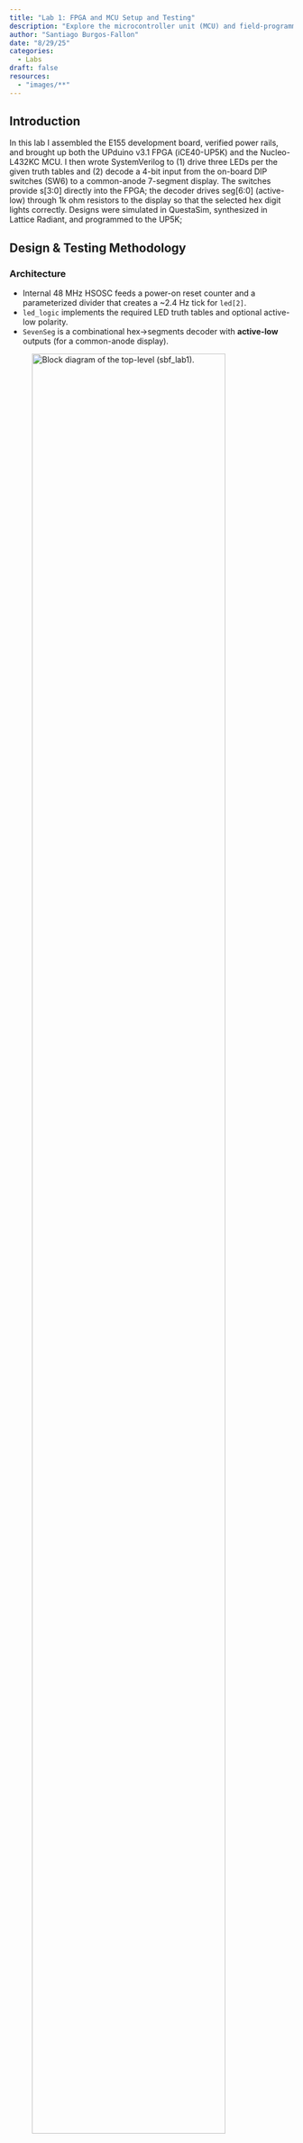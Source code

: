 ```yaml
---
title: "Lab 1: FPGA and MCU Setup and Testing"
description: "Explore the microcontroller unit (MCU) and field-programmable gate array (FPGA) development boards used in this course."
author: "Santiago Burgos-Fallon"
date: "8/29/25"
categories:
  - Labs
draft: false
resources:
  - "images/**"
---
```


## Introduction

In this lab I assembled the E155 development board, verified power rails, and brought up both the UPduino v3.1 FPGA (iCE40-UP5K) and the Nucleo-L432KC MCU. I then wrote SystemVerilog to (1) drive three LEDs per the given truth tables and (2) decode a 4-bit input from the on-board DIP switches (SW6) to a common-anode 7-segment display. The switches provide s[3:0] directly into the FPGA; the decoder drives seg[6:0] (active-low) through 1k ohm resistors to the display so that the selected hex digit lights correctly. Designs were simulated in QuestaSim, synthesized in Lattice Radiant, and programmed to the UP5K;


## Design & Testing Methodology

### Architecture

- Internal 48 MHz HSOSC feeds a power-on reset counter and a parameterized divider that creates a ~2.4 Hz tick for `led[2]`.
- `led_logic` implements the required LED truth tables and optional active-low polarity.
- `SevenSeg` is a combinational hex→segments decoder with **active-low** outputs (for a common-anode display).

![Block diagram of the top-level (`sbf_lab1`).](images/sv.jpg){#fig-block align="center" fig-alt="HSOSC to POR and BlinkDiv to led_logic; SevenSeg in parallel from s[3:0]." width="90%"}

### Unit tests (simulation)

Self-checking testbenches read `.tv` vectors:
- `tb_SevenSeg_tv` verifies the 0x0–0xF map.
- `tb_led_logic_tv` checks both active-high and active-low instances.
- `tb_lab1_sbf_tv` checks `seg` and `led[1:0]` at top level (blink bit ignored).

> **On the single “error”:** one vector intentionally contains unknowns (`xxxxxxx`) to represent a “don’t-care” state during initialization. The testbench expects `xxxxxxx`, while real hardware (with pull-ups and reset) resolves to `1111111` (all segments off). Functionally correct; the failure is in the expected vector, not the DUT.

### Hardware bring-up

- Verified +5 V and +3.3 V LDO outputs on VIN power before inserting modules.
- Wired one side of the dual 7-segment (common-anode) with series resistors on each segment; anode to 3.3 V.
- Used ~1 kΩ series resistors → ≈3.3 mA/segment (ignoring LED \(V_f\)), comfortably within limits:
  \[
  I \approx \frac{3.3\ \text{V}}{1\,\text{k}\Omega} = 3.3\ \text{mA}
  \]

![Hand-drawn schematic and current note (common-anode with ~1 kΩ resistors).](images/elec.jpg){#fig-schematic fig-alt="7-segment wiring and LED current calc." width="90%"}

## Technical Documentation

- **Code directory:** `https://github.com/s4anti4go/E155/tree/main/FPGA/RadiantProject/Lab%201`
  - FPGA design: ``sbf_lab1` (top).
  - Testbenches: `tb_all.sv`.
- **Tools:** Radiant (synthesis, constraints, Netlist Analyzer), QuestaSim Lattice Edition (simulation), SEGGER Embedded Studio (MCU).

### LED behavior specification

| S1 | S0 | led\[0] |
|:--:|:--:|:-------:|
| 0  | 0  | OFF |
| 0  | 1  | ON  |
| 1  | 0  | ON  |
| 1  | 1  | OFF |

| S3 | S2 | led\[1] |
|:--:|:--:|:-------:|
| 0  | 0  | OFF |
| 0  | 1  | OFF |
| 1  | 0  | OFF |
| 1  | 1  | ON  |

`led[2]` blinks at ~2.4 Hz from the divider:
$$
\mathrm{TOGGLE\_COUNT}
= \frac{48\,\mathrm{MHz}}{2 \cdot 2.4\,\mathrm{Hz}} - 1
= 10{,}000{,}000 - 1
$$

### Seven-segment notes

- Common-anode display → **active-low** segment lines (`0` turns a segment **on**).
- Naming: `seg[0]=A … seg[6]=G`.
- To turn on correct segments:
![layout of seven segment display nodes).](images/seven_seg_map.png){#fig-block align="center" fig-alt="seven segment display." width="35%"}


## Results & Discussion

### Seven-segment unit tests

:::: {.columns}
::: {.column width="60%"}
![SevenSeg waves across 0x0–0xF.](images/seven%20seg%20waves.png){#fig-7seg-waves fig-alt="SevenSeg waveform sweep for all hex digits."}
:::
::: {.column width="40%"}
![SevenSeg transcript (1 expected X-case mismatch at vec 0).](images/seven%20seg%20tests.png){#fig-7seg-log fig-alt="16 tests, 1 error due to X-expectation vector."}
:::
::::

### LED logic unit tests

:::: {.columns}
::: {.column width="60%"}
![LED logic waves (active-high and active-low instances).](images/led%20tests%20waves.png){#fig-led-waves fig-alt="led_logic waveform verification for both polarities."}
:::
::: {.column width="40%"}
![LED logic transcript (all pass).](images/led%20text%20tests.png){#fig-led-log fig-alt="32 led_logic tests, 0 errors."}
:::
::::

### Top-level simulation

:::: {.columns}
::: {.column width="60%"}
![Top-level (`sbf_lab1`) QuestaSim waves sweeping s=0..F.](images/lab%20test%20waves.png){#fig-top-waves fig-alt="Top-level seg and led activity; blink bit ignored in checks."}
:::
::: {.column width="40%"}
![Top-level transcript (1 error corresponds to X-expectation init vector).](images/lab%20vectors.png){#fig-top-log fig-alt="16 tests, 1 error; explained as expected-X vs resolved-1 mismatch."}
:::
::::

**Interpretation.**  
- `led_logic` passes all vectors for both polarities.  
- `SevenSeg` and top-level each show one flagged vector where the testbench expects unknowns; hardware resolves to **all off** (`1111111`). Functionality is correct; the discrepancy is only in the expected file’s init case.  
- Divider math and POR behavior match intent; `led[2]` toggles at the expected rate (simulation time scaled).

## Conclusion

I assembled and powered the E155 dev board, verified MCU↔FPGA connectivity, and implemented the required FPGA logic: LED truth tables, a ~2.4 Hz blink, and a combinational 7-segment decoder for a common-anode display. Simulation, synthesis, and on-board testing confirm correct behavior. The lone “failure” in automated tests is a deliberate X-expectation vector that resolves to “all off” in hardware.

**Time spent:** 20 hours.

**All Code** https://github.com/s4anti4go/E155/tree/main/FPGA/RadiantProject/Lab%201
---

## AI Implementation
### Prompt
> Write SystemVerilog HDL to leverage the internal high speed oscillator in the Lattice UP5K FPGA and blink an LED at 2 Hz. Take full advantage of SystemVerilog syntax, for example, using logic instead of wire and reg.

### What the LLM produced (Gemini)
Good ideas it used:
- Parameterized divider (`CLK_FREQ`, `BLINK_FREQ`) with `$clog2` sizing
- Modern SV constructs (`logic`, `always_ff`)
- Clear split: top module that wraps an oscillator primitive + a blinker child

Top-level snippet returned (abridged):
    module led_blink_top (output logic o_led);
      logic clk_48mhz;
      SB_HFOSC u_hfosc ( .CLKHFPU(1'b1), .CLKHFEN(1'b1), .CLKHF(clk_48mhz) );
      defparam u_hfosc.CLKHF_DIV = "0b00"; // 48 MHz
      led_blinker u_led_blinker (.clk(clk_48mhz), .led(o_led));
    endmodule

### Synthesis outcome
Radiant failed at the oscillator instantiation with:
    VERI-1063: instantiating unknown module SB_HFOSC
Root cause: Radiant’s iCE40 UltraPlus technology library expects the `HSOSC` primitive, not `SB_HFOSC` (the `SB_*` form is common in iCEcube2 examples).

Fix applied (works in Radiant):
    // iCE40UP internal HF oscillator
    HSOSC #(.CLKHF_DIV(2'b00))  // 00 = 48 MHz
      hf_osc (.CLKHFPU(1'b1), .CLKHFEN(1'b1), .CLKHF(clk));

I also replaced the LLM’s `initial`-based register inits with a tiny synchronous power-on reset (POR) counter so hardware powers up in a known state.

### Quality rating (and why)
- Rating: B  
- Strengths: idiomatic SV, readable, correct divide-by-N math, parameterized for reuse  
- Weak spots: vendor primitive mismatch (`SB_HFOSC` vs `HSOSC`), `defparam` string style (`"0b00"`), reliance on `initial` for synthesis reset

### What I learned / new constructs
- `$clog2` is handy for auto-sizing counters and synthesizes cleanly on UP5K.
- Parameterizing the blink frequency made switching between 2 Hz (prompt) and 2.4 Hz (lab) a one-line change.

### Errors & warnings encountered
- Radiant: `VERI-1063 instantiating unknown module SB_HFOSC` → resolved by switching to `HSOSC #(.CLKHF_DIV(2'b00))` and wiring `CLKHFPU/CLKHFEN/CLKHF`.

### Tips for using LLMs for HDL (next-time playbook)
1. Specify tool, family, and exact primitive in the prompt: target Lattice Radiant for iCE40 UltraPlus (UP5K) and instantiate HSOSC (ports `CLKHFPU`, `CLKHFEN`, `CLKHF`; param `CLKHF_DIV`).
2. Ask for a synthesizable reset: avoid `initial`; include a synchronous reset or a small POR counter.
3. Request a sim-friendly testbench: faster divider + self-check to validate logic quickly.
4. Ask for Radiant-specific guidance: prefer Device Constraint Editor notes over generic `.lpf`.
5. Iterate with exact error text: paste Radiant/Questa messages back to the LLM for precise fixes.

### Appendix: Figure index

- Block diagram: `hmc-e155-portfolio/labs/Lab1/images/sv.jpg`  
- Schematic & current calc: `hmc-e155-portfolio/labs/Lab1/images/elec.jpg`  
- Top-level waves: `hmc-e155-portfolio/labs/Lab1/images/lab test waves.png`, `hmc-e155-portfolio/labs/Lab1/images/lab vectors.png`  
- LED unit waves: `hmc-e155-portfolio/labs/Lab1/images/led test waves.png`, `hmc-e155-portfolio/labs/Lab1/images/led text tests.png`  
- Seven-seg waves: `hmc-e155-portfolio/labs/Lab1/images/seven seg waves.png`, `hmc-e155-portfolio/labs/Lab1/images/seven seg tests.png`
